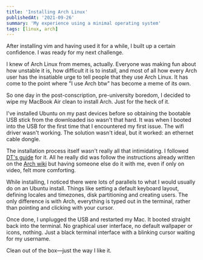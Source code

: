 ```yaml
---
title: 'Installing Arch Linux'
publishedAt: '2021-09-26'
summary: 'My experience using a minimal operating system'
tags: [linux, arch]
---
```


After installing vim and having used it for a while, I built up a certain
confidence. I was ready for my next challenge.

I knew of Arch Linux from memes, actually. Everyone was making fun about how
unstable it is, how difficult it is to install, and most of all how every Arch
user has the insatiable urge to tell people that they use Arch Linux. It has
come to the point where "I use Arch btw" has become a meme of its own.

<CenteredImage
  src="/photos/arch-wifi-meme.png"
  alt="Photo"
  width={360}
  height={369}
  priority
  className="next-image"
/>

So one day in the post-conscription, pre-university boredom, I decided to wipe
my MacBook Air clean to install Arch. Just for the heck of it.

I've installed Ubuntu on my past devices before so obtaining the bootable USB
stick from the downloaded iso wasn't that hard. It was when I booted into the
USB for the first time that I encountered my first issue. The wifi driver wasn't
working. The solution wasn't ideal, but it worked: an ethernet cable dongle.

The installation process itself wasn't really all that intimidating. I followed
[DT's guide](https://youtu.be/PQgyW10xD8s)
for it. All he really did was follow the instructions already written on the
[Arch wiki](https://wiki.archlinux.org/title/installation_guide)
but having someone else do it with me, even if only on video, felt more
comforting.

While installing, I noticed there were lots of parallels to what I would usually
do on an Ubuntu install. Things like setting a default keyboard layout, defining
locales and timezones, disk partitioning and creating users. The only difference
is with Arch, everything is typed out in the terminal, rather than pointing and
clicking with your cursor.

Once done, I unplugged the USB and restarted my Mac. It booted straight back
into the terminal. No graphical user interface, no default wallpaper or icons,
nothing. Just a black terminal interface with a blinking cursor waiting for my
username.

Clean out of the box—just the way I like it.
